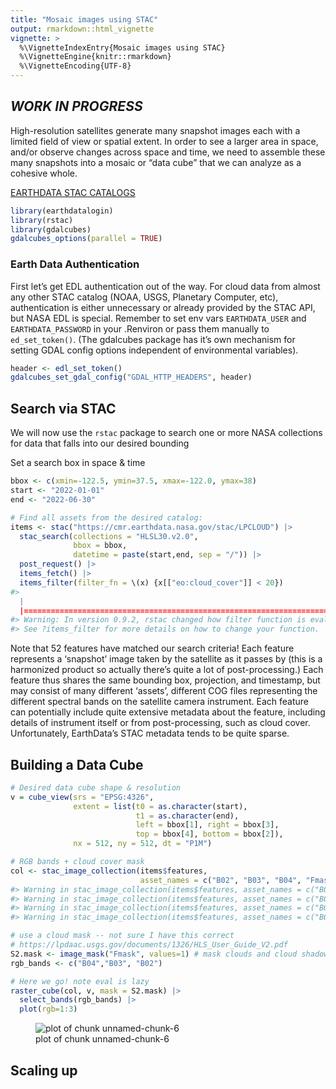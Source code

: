 ```yaml
---
title: "Mosaic images using STAC"
output: rmarkdown::html_vignette
vignette: >
  %\VignetteIndexEntry{Mosaic images using STAC}
  %\VignetteEngine{knitr::rmarkdown}
  %\VignetteEncoding{UTF-8}
---
```


## *WORK IN PROGRESS*



High-resolution satellites generate many snapshot images each with a limited field of view or spatial extent.  In order to see a larger area in space, and/or observe changes across space and time, we need to assemble these many snapshots into a mosaic or "data cube" that we can analyze as a cohesive whole. 


[EARTHDATA STAC CATALOGS](https://radiantearth.github.io/stac-browser/#/external/cmr.earthdata.nasa.gov/stac/LPCLOUD?.language=en)





```r
library(earthdatalogin)
library(rstac)
library(gdalcubes)
gdalcubes_options(parallel = TRUE) 
```


### Earth Data Authentication

First let's get EDL authentication out of the way.
For cloud data from almost any other STAC catalog (NOAA, USGS, Planetary Computer, etc), authentication is either unnecessary or already provided by the STAC API, but NASA EDL is special.  Remember to set env vars `EARTHDATA_USER` and `EARTHDATA_PASSWORD` in your .Renviron or pass them manually to `ed_set_token()`.
(The gdalcubes package has it's own mechanism for setting GDAL config options independent of environmental variables).


```r
header <- edl_set_token()
gdalcubes_set_gdal_config("GDAL_HTTP_HEADERS", header)
```

## Search via STAC

We will now use the `rstac` package to search one or more NASA collections for data that falls into our desired bounding 

Set a search box in space & time


```r
bbox <- c(xmin=-122.5, ymin=37.5, xmax=-122.0, ymax=38) 
start <- "2022-01-01"
end <- "2022-06-30"

# Find all assets from the desired catalog:
items <- stac("https://cmr.earthdata.nasa.gov/stac/LPCLOUD") |> 
  stac_search(collections = "HLSL30.v2.0",
              bbox = bbox,
              datetime = paste(start,end, sep = "/")) |>
  post_request() |>
  items_fetch() |>
  items_filter(filter_fn = \(x) {x[["eo:cloud_cover"]] < 20})
#>   |                                                                                                                                                                                             |=====================================================================================================================================================================================| 100%
#> Warning: In version 0.9.2, rstac changed how filter function is evaluated. In future versions, the `filter_fn` parameter will be evaluated against each feature in items instead of `properties` field.
#> See ?items_filter for more details on how to change your function.
```


Note that 52 features have matched our search criteria! Each feature represents a 'snapshot' image taken by the satellite as it passes by (this is a harmonized product so actually there's quite a lot of post-processing.)  Each feature thus shares the same bounding box, projection, and timestamp, but may consist of many different 'assets', different COG files representing the different spectral bands on the satellite camera instrument.  Each feature can potentially include quite extensive metadata about the feature, including details of instrument itself or from post-processing, such as cloud cover.  Unfortunately, EarthData's STAC metadata tends to be quite sparse. 



## Building a Data Cube



```r
# Desired data cube shape & resolution
v = cube_view(srs = "EPSG:4326",
              extent = list(t0 = as.character(start), 
                            t1 = as.character(end),
                            left = bbox[1], right = bbox[3],
                            top = bbox[4], bottom = bbox[2]),
              nx = 512, ny = 512, dt = "P1M")
```



```r
# RGB bands + cloud cover mask
col <- stac_image_collection(items$features, 
                             asset_names = c("B02", "B03", "B04", "Fmask"))
#> Warning in stac_image_collection(items$features, asset_names = c("B02", : STAC asset with name 'B02' does not include eo:bands metadata and will be considered as a single band source
#> Warning in stac_image_collection(items$features, asset_names = c("B02", : STAC asset with name 'B03' does not include eo:bands metadata and will be considered as a single band source
#> Warning in stac_image_collection(items$features, asset_names = c("B02", : STAC asset with name 'B04' does not include eo:bands metadata and will be considered as a single band source
#> Warning in stac_image_collection(items$features, asset_names = c("B02", : STAC asset with name 'Fmask' does not include eo:bands metadata and will be considered as a single band source
```



```r
# use a cloud mask -- not sure I have this correct
# https://lpdaac.usgs.gov/documents/1326/HLS_User_Guide_V2.pdf
S2.mask <- image_mask("Fmask", values=1) # mask clouds and cloud shadows
rgb_bands <- c("B04","B03", "B02")

# Here we go! note eval is lazy
raster_cube(col, v, mask = S2.mask) |>
  select_bands(rgb_bands) |>
  plot(rgb=1:3)
```

![plot of chunk unnamed-chunk-6](imgunnamed-chunk-6-1.png)


## Scaling up



